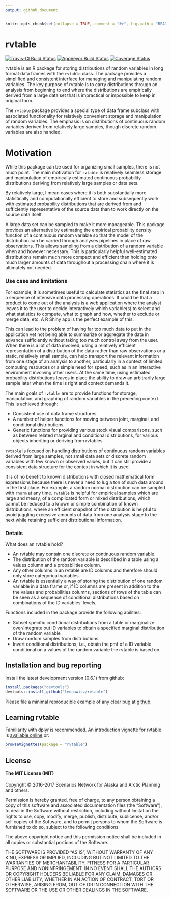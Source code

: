 ```yaml
---
output: github_document
---
```


<!-- README.md is generated from README.Rmd. Please edit that file -->

```r
knitr::opts_chunk$set(collapse = TRUE, comment = "#>", fig.path = "README-")
```

# rvtable

[![Travis-CI Build Status](https://travis-ci.org/leonawicz/rvtable.svg?branch=master)](https://travis-ci.org/leonawicz/rvtable)
[![AppVeyor Build Status](https://ci.appveyor.com/api/projects/status/github/leonawicz/rvtable?branch=master&svg=true)](https://ci.appveyor.com/project/leonawicz/rvtable)
[![Coverage Status](https://img.shields.io/codecov/c/github/leonawicz/rvtable/master.svg)](https://codecov.io/github/leonawicz/rvtable?branch=master)

rvtable is an R package for storing distributions of random variables in long format data frames with the `rvtable` class.
The package provides a simplified and consistent interface for managing and manipulating random variables.
The key purpose of rvtable is to carry distributions through an analysis from beginning to end where the distributions are
empirically derived from a large data set that is impractical or impossible to keep in original form.

The `rvtable` package provides a special type of data frame subclass with associated functionality for relatively convenient
storage and manipulation of random variables. The emphasis is on distributions of continuous random variables derived from 
relatively large samples, though discrete random variables are also handled.

# Motivation

While this package can be used for organizing small samples, there is not much point.
The main motivation for `rvtable` is relatively seamless storage and manipulation of empirically estimated
continuous probability distributions deriving from relatively large samples or data sets.

By relatively large, I mean cases where it is both substantially more statistically and computationally efficient
to store and subsequently work with estimated probability distributions that are derived from and 
sufficiently representative of the source data than to work directly on the source data itself.

A large data set can be sampled to make it more manageable.
This package provides an alternative by estimating the empirical probability density function of a continuous random variable 
so that the model of the distribution can be carried through analyses pipelines in place of raw observations.
This allows sampling from a distribution of a random variable when and however necessary.
This is particularly helpful well-estimated distributions remain much more compact and efficient than holding onto
much larger amounts of data throughout a processing chain where it is ultimately not needed.

### Use case and limitations

For example, it is sometimes useful to calculate statistics as the final step in a sequence of intensive data processing operations.
It could be that a product to come out of the analysis is a web application where the analyst leaves it to the user to decide interactively which variable(s) to select and what statistics to compute, what to graph and how,
whether to exclude or merge data, etc. A R Shiny app is the perfect example of this.

This can lead to the problem of having far too much data to put in the application yet not being able to summarize or aggregate the data in advance sufficiently without taking too much control away from the user.
When there is a lot of data involved, using a relatively efficient representation of a distribution of the data rather than raw observations 
or a static, relatively small sample, can help transport the relevant information from one stage of an analysis to another,
particularly in a context of limited computing resources or a simple need for speed, such as in an interactive environment involving other users.
At the same time, using estimated probability distributions leaves in place the ability to draw an arbitrarily large sample
later when the time is right and context demands it.

The main goals of `rvtable` are to provide functions for storage, manipulation, and graphing of random variables in the preceding context.
This is achieved through:

*   Consistent use of data frame structures.
*   A number of helper functions for moving between joint, marginal, and conditional distributions.
*   Generic functions for providing various stock visual comparisons, such as between related marginal and conditional distributions, 
for various objects inheriting or deriving from rvtables.

`rvtable` is focused on handling distributions of continuous random variables derived from large samples,
not small data sets or discrete random variables with few known or observed values, but it can still provide a consistent data structure
for the context in which it is used.

It is of no benefit to known distributions with closed mathematical form expressions 
because there is never a need to lug a ton of such data around in the first place.
For example, a random normal distribution can be sampled with `rnorm` at any time.
`rvtable` is helpful for empirical samples which are large and messy, of a complicated form or mixed distributions, 
which cannot be reduced to a known or simple combination of known distributions,
where an efficient snapshot of the distribution is helpful to avoid juggling excessive amounts of data from one analysis stage 
to the next while retaining sufficient distributional information.

### Details

What does an rvtable hold?

*    An rvtable may contain one discrete or continuous random variable.
*    The distribution of the random variable is described in a table using a values column and a probabilities column.
*    Any other columns in an rvtable are ID columns and therefore should only store categorical variables.
*    An rvtable is essentially a way of storing the distribution of one random variable in a data frame or,
if ID columns are present in addition to the the values and probabilities columns,
sections of rows of the table can be seen as a sequence of conditional distributions based on combinations of the ID variables' levels.

Functions included in the package provide the following abilities:

*    Subset specific conditional distributions from a table or marginalize over/integrate out ID variables 
to obtain a specified marginal distribution of the random variable
*    Draw random samples from distributions.
*    Invert conditional distributions, i.e., obtain the pmf of a ID variable conditional on a values of the random variable the rvtable is based on.


## Installation and bug reporting

Install the latest development version (0.6.1) from github:

```r
install.packages("devtools")
devtools::install_github("leonawicz/rvtable")
```

Please file a minimal reproducible example of any clear bug at [github](https://github.com/leonawicz/rvtable/issues).

## Learning rvtable

Familiarity with dplyr is recommended. 
An introduction vignette for rvtable is [available online](http://leonawicz.github.io/rvtable/articles/rvtable.html) or:

``` r
browseVignettes(package = "rvtable")
```

## License

#### The MIT License (MIT)

Copyright © 2016-2017 Scenarios Network for Alaska and Arctic Planning and others.

Permission is hereby granted, free of charge, to any person
obtaining a copy of this software and associated documentation
files (the "Software"), to deal in the Software without
restriction, including without limitation the rights to use,
copy, modify, merge, publish, distribute, sublicense, and/or sell
copies of the Software, and to permit persons to whom the
Software is furnished to do so, subject to the following
conditions:

The above copyright notice and this permission notice shall be
included in all copies or substantial portions of the Software.

THE SOFTWARE IS PROVIDED "AS IS", WITHOUT WARRANTY OF ANY KIND,
EXPRESS OR IMPLIED, INCLUDING BUT NOT LIMITED TO THE WARRANTIES
OF MERCHANTABILITY, FITNESS FOR A PARTICULAR PURPOSE AND
NONINFRINGEMENT. IN NO EVENT SHALL THE AUTHORS OR COPYRIGHT
HOLDERS BE LIABLE FOR ANY CLAIM, DAMAGES OR OTHER LIABILITY,
WHETHER IN AN ACTION OF CONTRACT, TORT OR OTHERWISE, ARISING
FROM, OUT OF OR IN CONNECTION WITH THE SOFTWARE OR THE USE OR
OTHER DEALINGS IN THE SOFTWARE.
